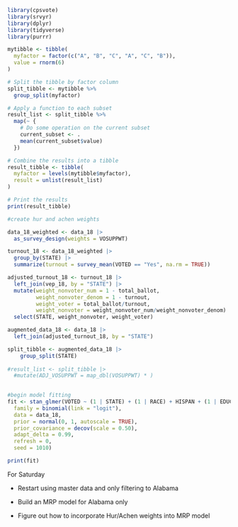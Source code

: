 ```r
library(cpsvote)
library(srvyr)
library(dplyr)
library(tidyverse)
library(purrr)
```

```r
mytibble <- tibble(
  myfactor = factor(c("A", "B", "C", "A", "C", "B")),
  value = rnorm(6)
)

# Split the tibble by factor column
split_tibble <- mytibble %>% 
  group_split(myfactor)

# Apply a function to each subset
result_list <- split_tibble %>% 
  map(~ {
    # Do some operation on the current subset
    current_subset <- .
    mean(current_subset$value)
  })

# Combine the results into a tibble
result_tibble <- tibble(
  myfactor = levels(mytibble$myfactor),
  result = unlist(result_list)
)

# Print the results
print(result_tibble)
```








```r
#create hur and achen weights

data_18_weighted <- data_18 |>
  as_survey_design(weights = VOSUPPWT)

turnout_18 <- data_18_weighted |>
  group_by(STATE) |>
  summarize(turnout = survey_mean(VOTED == "Yes", na.rm = TRUE))

adjusted_turnout_18 <- turnout_18 |>
  left_join(vep_18, by = "STATE") |>
  mutate(weight_nonvoter_num = 1 - total_ballot,
         weight_nonvoter_denom = 1 - turnout,
         weight_voter = total_ballot/turnout,
         weight_nonvoter = weight_nonvoter_num/weight_nonvoter_denom) |>
  select(STATE, weight_nonvoter, weight_voter)

augmented_data_18 <- data_18 |>
  left_join(adjusted_turnout_18, by = "STATE")

split_tibble <- augmented_data_18 |>
    group_split(STATE)
  
#result_list <- split_tibble |>
  #mutate(ADJ_VOSUPPWT = map_dbl(VOSUPPWT) * )
  
```

```r
#begin model fitting
fit <- stan_glmer(VOTED ~ (1 | STATE) + (1 | RACE) + HISPAN + (1 | EDUC) + (1 | AGE) + DIFFANY,
  family = binomial(link = "logit"),
  data = data_18,
  prior = normal(0, 1, autoscale = TRUE),
  prior_covariance = decov(scale = 0.50),
  adapt_delta = 0.99,
  refresh = 0,
  seed = 1010)

print(fit)
```

For Saturday

-   Restart using master data and only filtering to Alabama

-   Build an MRP model for Alabama only

-   Figure out how to incorporate Hur/Achen weights into MRP model

